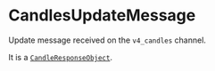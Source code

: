 
# CandlesUpdateMessage

Update message received on the `v4_candles` channel.

It is a [`CandleResponseObject`].

[`CandleResponseObject`]: /types/candle_response_object
